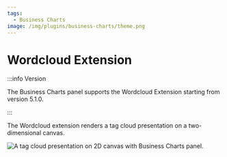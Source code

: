 ```yaml
---
tags:
  - Business Charts
image: /img/plugins/business-charts/theme.png
---
```



# Wordcloud Extension

:::info Version

The Business Charts panel supports the Wordcloud Extension starting from version 5.1.0.

:::

The Wordcloud extension renders a tag cloud presentation on a two-dimensional canvas.

<Image
  title="A tag cloud presentation on 2D canvas with Business Charts panel."
  src="/img/blog/2023-08-22-echarts-panel-5.1.0/wordcloud.png"
/>
